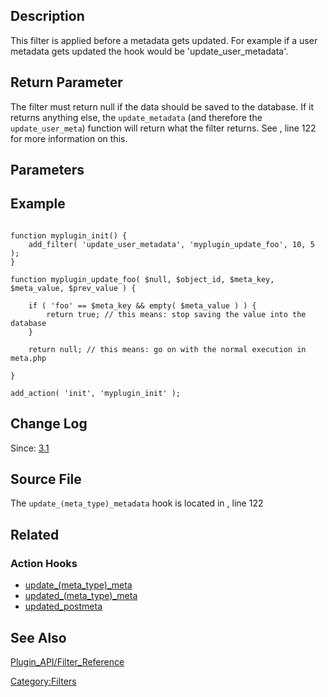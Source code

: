 ==Description==
This filter is applied before a metadata gets updated. For example if a user metadata gets updated the hook would be 'update_user_metadata'.

== Return Parameter ==
The filter must return null if the data should be saved to the database. If it returns anything else, the <tt>update_metadata</tt> (and therefore the <tt>update_user_meta</tt>) function will return what the filter returns.
See {{Trac|wp-includes/meta.php|tags/3.7.1|122}}, line 122 for more information on this.

== Parameters ==
{{Parameter|$null|null|Always null|required}}
{{Parameter|$object_id|int|ID of the object metadata is for|required}}
{{Parameter|$meta_key|string|Metadata key|required}}
{{Parameter|$meta_value|mixed|Metadata value. Must be serializable if non-scalar.|required}}
{{Parameter|$prev_value|mixed|The previous metadata value.|required}}

== Example ==

<pre>

function myplugin_init() {
	add_filter( 'update_user_metadata', 'myplugin_update_foo', 10, 5 );
}

function myplugin_update_foo( $null, $object_id, $meta_key, $meta_value, $prev_value ) {

	if ( 'foo' == $meta_key && empty( $meta_value ) ) {
		return true; // this means: stop saving the value into the database
	}

	return null; // this means: go on with the normal execution in meta.php

}

add_action( 'init', 'myplugin_init' );

</pre>
== Change Log ==

Since: [[Version 3.1|3.1]]

== Source File ==
The <tt>update_(meta_type)_metadata</tt> hook is located in {{Trac|wp-includes/meta.php|tags/3.7.1|122}}, line 122

==Related==
===Action Hooks===
* [[Plugin_API/Action_Reference/update_(meta_type)_meta|update_(meta_type)_meta]]
* [[Plugin_API/Action_Reference/updated_(meta_type)_meta|updated_(meta_type)_meta]]
* [[Plugin_API/Action_Reference/updated_postmeta|updated_postmeta]]

== See Also ==
[[Plugin_API/Filter_Reference]]

[[Category:Filters]]